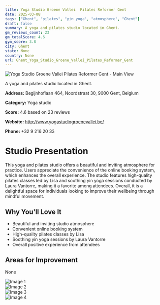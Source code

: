 ```yaml
---
title: Yoga Studio Groene Vallei  Pilates Reformer Gent
date: 2025-03-08
tags: ["Ghent", "pilates", "yin yoga", "atmosphere", "Ghent"]  
draft: false
summary: A yoga and pilates studio located in Ghent.
gm_reviews_count: 23
gm_totalScore: 4.6
gym_score: 3.8
city: Ghent
state: None
country: None
url: Ghent_Yoga_Studio_Groene_Vallei_Pilates_Reformer_Gent
---
```


<div className="aspect-[16/9] relative my-8">
  <img 
    src="https://lh5.googleusercontent.com/p/AF1QipOPP9oFnZZWoGTOYv_yUtwq8tU4dumMtW-ZqYMw=w1920-h1080-k-no"
    alt="Yoga Studio Groene Vallei  Pilates Reformer Gent - Main View"
    className="object-cover absolute inset-0 w-full h-full rounded-lg"
  />
</div>

A yoga and pilates studio located in Ghent.

**Address:** Begijnhoflaan 464, Noordstraat 30, 9000 Gent, Belgium

**Category:** Yoga studio

**Score:** 4.6 based on 23 reviews

**Website:** http://www.yogastudiogroenevallei.be/

**Phone:** +32 9 216 20 33

# Studio Presentation

This yoga and pilates studio offers a beautiful and inviting atmosphere for practice. 
Users appreciate the convenience of the online booking system, which enhances the overall experience. 
The studio features high-quality pilates classes led by Lisa and soothing yin yoga sessions conducted by Laura Vantorre, making it a favorite among attendees. 
Overall, it is a delightful space for individuals looking to improve their wellbeing through mindful movement.

## Why You'll Love It

- Beautiful and inviting studio atmosphere
- Convenient online booking system
- High-quality pilates classes by Lisa
- Soothing yin yoga sessions by Laura Vantorre
- Overall positive experience from attendees

## Areas for Improvement

None

<div className="grid grid-cols-1 xl:grid-cols-2 gap-4 my-8">
<div className="aspect-[4/3] relative"><img src="https://lh3.googleusercontent.com/p/AF1QipNmaDL5bIvxcnXMM0NNuGYWNFyfCeJuN5o3SfFg=w1920-h1080-k-no" alt="Image 1" className="object-cover absolute inset-0 w-full h-full rounded-lg" /></div>
<div className="aspect-[4/3] relative"><img src="https://lh5.googleusercontent.com/p/AF1QipOquC0TTLfrMUG1HvOjCdBo1W3AIWmUC00lzaW8=w1920-h1080-k-no" alt="Image 2" className="object-cover absolute inset-0 w-full h-full rounded-lg" /></div>
<div className="aspect-[4/3] relative"><img src="https://lh5.googleusercontent.com/p/AF1QipNvfBFfVC9EQ9CdaFaOCsfuH7nECeju238MUw73=w1920-h1080-k-no" alt="Image 3" className="object-cover absolute inset-0 w-full h-full rounded-lg" /></div>
<div className="aspect-[4/3] relative"><img src="https://lh5.googleusercontent.com/p/AF1QipNXmOBX93mvnekJTHFm56mTl5c3dJSz7q_uVm3s=w1920-h1080-k-no" alt="Image 4" className="object-cover absolute inset-0 w-full h-full rounded-lg" /></div>
</div>